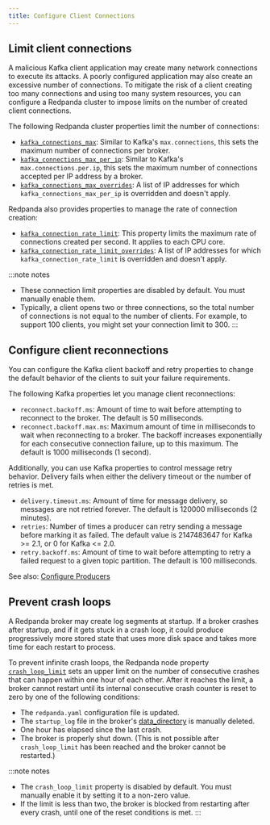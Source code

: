 ```yaml
---
title: Configure Client Connections 
---
```


<head>
    <meta name="title" content="Configure Client Connections | Redpanda Docs"/>
    <meta name="description" content="Guidelines for configuring Redpanda clusters for optimal availability."/>
    <link rel="canonical" href="https://docs.redpanda.com/docs/manage/cluster-maintenance/configure-availability/" />
</head>


<ConfigureAvailabilityIntro/>

## Limit client connections

A malicious Kafka client application may create many network connections to execute its attacks. A poorly configured application may also create an excessive number of connections. To mitigate the risk of a client creating too many connections and using too many system resources, you can configure a Redpanda cluster to impose limits on the number of created client connections. 

The following Redpanda cluster properties limit the number of connections:

- [`kafka_connections_max`](../../../reference/cluster-properties#kafka_connections_max): Similar to Kafka's `max.connections`, this sets the maximum number of connections per broker.
- [`kafka_connections_max_per_ip`](../../../reference/cluster-properties#kafka_connections_max_per_ip): Similar to Kafka's `max.connections.per.ip`, this sets the maximum number of connections accepted per IP address by a broker.
- [`kafka_connections_max_overrides`](../../../reference/cluster-properties#kafka_connections_max_overrides): A list of IP addresses for which `kafka_connections_max_per_ip` is overridden and doesn't apply.

Redpanda also provides properties to manage the rate of connection creation:

- [`kafka_connection_rate_limit`](../../../reference/cluster-properties#kafka_connection_rate_limit): This property limits the maximum rate of connections created per second. It applies to each CPU core.
- [`kafka_connection_rate_limit_overrides`](../../../reference/cluster-properties#kafka_connection_rate_limit_overrides): A list of IP addresses for which `kafka_connection_rate_limit` is overridden and doesn't apply.

:::note notes
- These connection limit properties are disabled by default. You must manually enable them.
- Typically, a client opens two or three connections, so the total number of connections is not equal to the number of clients. For example, to support 100 clients, you might set your connection limit to 300.
:::

## Configure client reconnections

You can configure the Kafka client backoff and retry properties to change the default behavior of the clients to suit your failure requirements.

The following Kafka properties let you manage client reconnections:

- `reconnect.backoff.ms`: Amount of time to wait before attempting to reconnect to the broker. The default is 50 milliseconds.
- `reconnect.backoff.max.ms`: Maximum amount of time in milliseconds to wait when reconnecting to a broker. The backoff increases exponentially for each consecutive connection failure, up to this maximum. The default is 1000 milliseconds (1 second).

Additionally, you can use Kafka properties to control message retry behavior. Delivery fails when either the delivery timeout or the number of retries is met.

- `delivery.timeout.ms`: Amount of time for message delivery, so messages are not retried forever. The default is 120000 milliseconds (2 minutes).
- `retries`: Number of times a producer can retry sending a message before marking it as failed. The default value is 2147483647 for Kafka >= 2.1, or 0 for Kafka <= 2.0.
- `retry.backoff.ms`: Amount of time to wait before attempting to retry a failed request to a given topic partition. The default is 100 milliseconds.  

See also: [Configure Producers](../../../develop/produce-data/configure-producers/)

## Prevent crash loops

A Redpanda broker may create log segments at startup. If a broker crashes after startup, and if it gets stuck in a crash loop, it could produce progressively more stored state that uses more disk space and takes more time for each restart to process.  

To prevent infinite crash loops, the Redpanda node property [`crash_loop_limit`](../../../reference/node-properties#crash_loop_limit) sets an upper limit on the number of consecutive crashes that can happen within one hour of each other. After it reaches the limit, a broker cannot restart until its internal consecutive crash counter is reset to zero by one of the following conditions:

- The `redpanda.yaml` configuration file is updated.
- The `startup_log` file in the broker's [data_directory](../../../reference/node-properties#data_directory) is manually deleted.
- One hour has elapsed since the last crash.
- The broker is properly shut down. (This is not possible after `crash_loop_limit` has been reached and the broker cannot be restarted.)

:::note notes
- The `crash_loop_limit` property is disabled by default. You must manually enable it by setting it to a non-zero value.
- If the limit is less than two, the broker is blocked from restarting after every crash, until one of the reset conditions is met.
:::